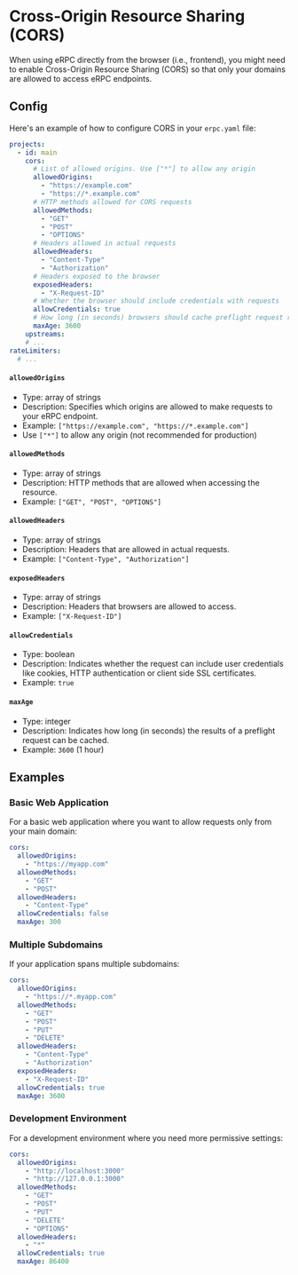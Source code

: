 # Cross-Origin Resource Sharing (CORS)

When using eRPC directly from the browser (i.e., frontend), you might need to enable Cross-Origin Resource Sharing (CORS) so that only your domains are allowed to access eRPC endpoints.

## Config

Here's an example of how to configure CORS in your `erpc.yaml` file:

```yaml filename="erpc.yaml"
projects:
  - id: main
    cors:
      # List of allowed origins. Use ["*"] to allow any origin
      allowedOrigins: 
        - "https://example.com"
        - "https://*.example.com"
      # HTTP methods allowed for CORS requests
      allowedMethods: 
        - "GET"
        - "POST"
        - "OPTIONS"
      # Headers allowed in actual requests
      allowedHeaders:
        - "Content-Type"
        - "Authorization"
      # Headers exposed to the browser
      exposedHeaders:
        - "X-Request-ID"
      # Whether the browser should include credentials with requests
      allowCredentials: true
      # How long (in seconds) browsers should cache preflight request results
      maxAge: 3600
    upstreams:
    # ...
rateLimiters:
  # ...
```

#### `allowedOrigins`
- Type: array of strings
- Description: Specifies which origins are allowed to make requests to your eRPC endpoint.
- Example: `["https://example.com", "https://*.example.com"]`
- Use `["*"]` to allow any origin (not recommended for production)

#### `allowedMethods`
- Type: array of strings
- Description: HTTP methods that are allowed when accessing the resource.
- Example: `["GET", "POST", "OPTIONS"]`

#### `allowedHeaders`
- Type: array of strings
- Description: Headers that are allowed in actual requests.
- Example: `["Content-Type", "Authorization"]`

#### `exposedHeaders`
- Type: array of strings
- Description: Headers that browsers are allowed to access.
- Example: `["X-Request-ID"]`

#### `allowCredentials`
- Type: boolean
- Description: Indicates whether the request can include user credentials like cookies, HTTP authentication or client side SSL certificates.
- Example: `true`

#### `maxAge`
- Type: integer
- Description: Indicates how long (in seconds) the results of a preflight request can be cached.
- Example: `3600` (1 hour)

## Examples

### Basic Web Application

For a basic web application where you want to allow requests only from your main domain:

```yaml
cors:
  allowedOrigins: 
    - "https://myapp.com"
  allowedMethods: 
    - "GET"
    - "POST"
  allowedHeaders:
    - "Content-Type"
  allowCredentials: false
  maxAge: 300
```

### Multiple Subdomains

If your application spans multiple subdomains:

```yaml
cors:
  allowedOrigins: 
    - "https://*.myapp.com"
  allowedMethods: 
    - "GET"
    - "POST"
    - "PUT"
    - "DELETE"
  allowedHeaders:
    - "Content-Type"
    - "Authorization"
  exposedHeaders:
    - "X-Request-ID"
  allowCredentials: true
  maxAge: 3600
```

### Development Environment

For a development environment where you need more permissive settings:

```yaml
cors:
  allowedOrigins: 
    - "http://localhost:3000"
    - "http://127.0.0.1:3000"
  allowedMethods: 
    - "GET"
    - "POST"
    - "PUT"
    - "DELETE"
    - "OPTIONS"
  allowedHeaders:
    - "*"
  allowCredentials: true
  maxAge: 86400
```
